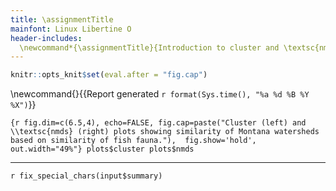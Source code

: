 ```yaml
---
title: \assignmentTitle
mainfont: Linux Libertine O
header-includes:
  \newcommand*{\assignmentTitle}{Introduction to cluster and \textsc{nmds} analyses}
---
```


```r
knitr::opts_knit$set(eval.after = "fig.cap")
```

<!-- Have to be defined here so they can be used in LaTex header. -->
<!-- First page header -->
\newcommand{\stuName}{`r input$student_name`} 
<!-- Last page footer -->
\newcommand{\firstFancyfoot}{{\footnotesize Report generated `r format(Sys.time(), "%a %d %B %Y %X")`}}
\thispagestyle{first_page}

\subsection*{\assignmentTitle}

\begin{multicols}{2}
Cluster and \textsc{nmds} are two useful analytical techniques to explore
biogeographic provinces and ecoregions. For this exercise, you will use a
dataset of 53 species of freshwater fishes that live in Montana's 10 watersheds (right). The watersheds span across Montana's eastern Great Plains and
western Rocky Mountains. The mountains are divided by the 
\textbf{continental divide}. Watersheds east of the divide flow to the Atlantic
Ocean. Watersheds west of the divide flow west to the Pacific Ocean. 

\columnbreak

\includegraphics[width=0.95\linewidth]{`r paste0(tempdir(),"/montana_watersheds.png")`}

\end{multicols}

\begin{enumerate}
\begin{multicols}{2}
\item `r predictions_question1`

\textbf{You predicted} “`r fix_special_chars(input$predictions_question1)`”

\item `r predictions_question2`

\textbf{You explained} “`r fix_special_chars(input$predictions_question2)`”

\item `r cluster_question1`

\textbf{You explained} “`r fix_special_chars(input$cluster_question1)`”

\item `r nmds_question1`

\textbf{You explained} “`r fix_special_chars(input$nmds_question1)`”

\end{multicols}

\end{enumerate}

```{r fig.dim=c(6.5,4), echo=FALSE, fig.cap=paste("Cluster (left) and \\textsc{nmds} (right) plots showing similarity of Montana watersheds based on similarity of fish fauna."),  fig.show='hold', out.width="49%"}
plots$cluster
plots$nmds
```

***

`r fix_special_chars(input$summary)`

<!-- Time stamp the report 
\thispagestyle{last_page}-->
